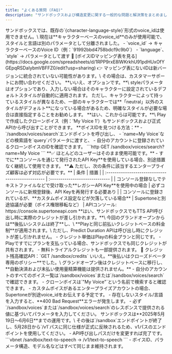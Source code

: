 ```yaml
---
title: "よくある質問 (FAQ)"
description: "サンドボックスおよび構造変更に関する一般的な問題と解決策をまとめました。サービス移行中に問題や疑問が生じた場合は、まずこちらをご確認ください。"
---
```


<Accordion title="既存のvoice_idが動作しなくなりました。">
  サンドボックスでは、既存の`{character-language-style}`形式のvoice_idは使用できません。\
  現在は**キャラクターベースのvoice_id**のみが使用可能で、スタイルと言語は別のパラメータとして分離されました。
  - `voice_id` → キャラクターベースのVoice ID（例：`91992bbd4758bdcf9c9b0`）
  - `language`、`style` → パラメータとして渡す
  📄 [ボイスIDマッピング表を見る](https://docs.google.com/spreadsheets/d/1RPP9rxE8lWKrkhU91pdHUxOfYGEpqRSDaIybmVBFFZ0/edit?usp=sharing)
  👉 マッピング表にないIDは新バージョンに統合されていない可能性があります。\
  その場合は、カスタマーサポートにお問い合わせください。
</Accordion>

<Accordion title="styleパラメータは必ず入力する必要がありますか？">
  **いいえ、オプションです。**\
  styleパラメータはオプションであり、入力しない場合はそのキャラクターに設定されているデフォルトスタイルが自動的に適用されます。
  ただし、キャラクターによって持っているスタイルが異なるため、一部のキャラクターでは**「neutral」以外のスタイルがデフォルト**になっている場合があるため、明確なスタイルが必要な場合は直接指定することをお勧めします。
</Accordion>

<Accordion title="クローンボイスもAPIで使用できますか？">
  **はい、これからは可能です。**\
  Playで作成したクローンボイス（例：'My Voice 1'）もサンドボックスおよび正式APIから呼び出すことができます。
  **ボイスIDを見つける方法：**
  - `/sandbox/voices/search`エンドポイントを呼び出し、
  - `name=My Voice`などの検索語を`query`パラメータに渡すと、
  - 自分のアカウントに登録されているクローンボイスのIDを確認できます。
  ```http
  GET /sandbox/voices/search?name=My Voice
  ```
</Accordion>

<Accordion title="既存のAPI Keyをそのまま使用できますか？">
  **✅ ほとんどのユーザーはそのまま使用可能です。**
  - すでに**コンソールを通じて発行されたAPI Key**を使用している場合、別途措置なく継続して使用できます。
  **⚠️ ただし、次の条件に該当するエンタープライズ顧客は必ず対応が必要です。**
  | 条件 | 措置 |
  | :------------------------------------------------ | :----------------------------- |
  | コンソール登録なしでテキストファイルなどで受け取った**レガシーAPI Key**を使用中の場合 | 必ずコンソールに新規登録後、API Keyを再発行する必要あり |
  | コンソールに登録されているが、**カスタムボイス設定などが欠落している場合** | Supertoneと別途協議が必要（ボイス権限移転など） |
  APIコンソール: https://console.supertoneapi.com
</Accordion>

<Accordion title="サンドボックスでTTS API呼び出し時にクレジットが差し引かれますか？">
  **はい、サンドボックスでもTTS API呼び出し時に実際のクレジットが差し引かれます。**\
  今回のグランドオープンからは**後払いシステムは終了**し、\
  **Playと同じ前払いクレジットベースの料金制**が適用されます。\
  ただし、Predict Duration APIは呼び出し時にクレジットが差し引かれません。
  - クレジット単価はPlayの料金プランと同じです。
  - Playですでにプランを支払っている場合、サンドボックスでも同じクレジットが共有されます。
  - 無料トライアルクレジットも一部提供されます。
  📌 クレジット残高確認API：`GET /sandbox/credits`
</Accordion>

<Accordion title="以前のように後払いを使用することはできませんか？">
  いいえ。**後払いはクローズドベータ専用のポリシー**でした。\
  グランドオープン後はクレジットベースに移行し、**自動決済および未払い使用量精算機能は提供されません。**
</Accordion>

<Accordion title="クローンボイスやカスタムボイスのIDはどのように確認できますか？">
  - 自分のアカウントのすべてのボイス一覧は`/sandbox/voices`または`/sandbox/voices/search`で確認できます。
  - クローンボイスは`"My Voice"`という名前で検索すると確認できます。
  - カスタムボイスがあるエンタープライズアカウントの場合、Supertoneが別途voice_idをお伝えする予定です。
</Accordion>

<Accordion title="styleやlanguageパラメータを間違って入力するとどうなりますか？">
  - 存在しないスタイル/言語を入力すると、**400 Bad Request**エラーが発生します。
  - 必ず`/sandbox/voices`または`/sandbox/voices/search`のレスポンスで提供される値に基づいてパラメータを入力してください。
</Accordion>

<Accordion title="サンドボックスはいつまで使用できますか？">
  サンドボックスは**2025年5月19日〜6月6日**までの運用です。\
  その後は`/sandbox`エンドポイントが終了し、5月28日から`/v1`パスに同じ仕様が正式に反映されるため、v1パスのエンドポイントを使用してください。
</Accordion>

<Accordion title="サンドボックス→v1に戻す際に何を変更する必要がありますか？">
  - API呼び出しパスだけを変更すれば完了です。
    ```vbnet
    /sandbox/text-to-speech → /v1/text-to-speech
    ```
  - ボイスID、パラメータ構造、モデル名などはすべて同じまま維持されます。
</Accordion>
